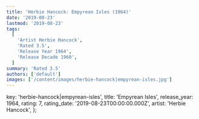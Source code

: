 ```yaml
---
title: 'Herbie Hancock: Empyrean Isles (1964)'
date: '2019-08-23'
lastmod: '2019-08-23'
tags:
  [
    'Artist Herbie Hancock',
    'Rated 3.5',
    'Release Year 1964',
    'Release Decade 1960',
  ]
summary: 'Rated 3.5'
authors: ['default']
images: ['/content/images/herbie-hancock|empyrean-isles.jpg']
---
```


  key: 'herbie-hancock|empyrean-isles',
  title: 'Empyrean Isles',
  release_year: 1964,
  rating: 7,
  rating_date: '2019-08-23T00:00:00.000Z',
  artist: 'Herbie Hancock',
};

<MusicRating data={data} />
